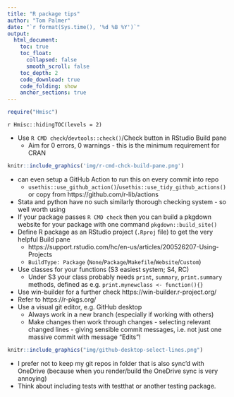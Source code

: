```yaml
---
title: "R package tips"
author: "Tom Palmer"
date: "`r format(Sys.time(), '%d %B %Y')`"
output:
  html_document:
    toc: true
    toc_float:
      collapsed: false
      smooth_scroll: false
    toc_depth: 2
    code_download: true
    code_folding: show
    anchor_sections: true
---
```


```r
require("Hmisc")
```

`r Hmisc::hidingTOC(levels = 2)`

- Use `R CMD check`/`devtools::check()`/Check button in RStudio Build pane
  - Aim for 0 errors, 0 warnings - this is the minimum requirement for CRAN

```r
knitr::include_graphics('img/r-cmd-chck-build-pane.png')
```

  - can even setup a GitHub Action to run this on every commit into repo
    - `usethis::use_github_action()`/`usethis::use_tidy_github_actions()` or copy from https://github.com/r-lib/actions
  - Stata and python have no such similarly thorough checking system - so well worth using
  - If your package passes `R CMD check` then you can build a pkgdown website for your package with one command `pkgdown::build_site()`
- Define R package as an RStudio project (`.Rproj` file) to get the very helpful Build pane 
  - https://support.rstudio.com/hc/en-us/articles/200526207-Using-Projects
  - `BuildType: Package` (`None`/`Package`/`Makefile`/`Website`/`Custom`)
- Use classes for your functions (S3 easiest system; S4, RC)
  - Under S3 your class probably needs `print`, `summary`, `print.summary` methods, defined as e.g. `print.mynewclass <- function(){}`
- Use win-builder for a further check https://win-builder.r-project.org/
- Refer to https://r-pkgs.org/
- Use a visual git editor, e.g. GitHub desktop
  - Always work in a new branch (especially if working with others)
  - Make changes then work through changes - selecting relevant changed lines - giving sensible commit messages, i.e. not just one massive commit with message "Edits"!

```r
knitr::include_graphics("img/github-desktop-select-lines.png")
```  
  
- I prefer not to keep my git repos in folder that is also sync'd with OneDrive (because when you render/build the OneDrive sync is very annoying)
- Think about including tests with testthat or another testing package.
